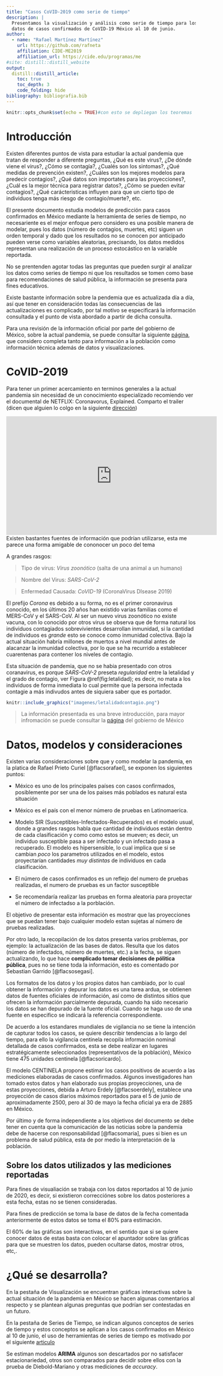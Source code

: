 ```yaml
---
title: "Casos CoVID-2019 como serie de tiempo"
description: |
  Presentamos la visualización y análisis como serie de tiempo para los
  datos de casos confirmados de CoVID-19 México al 10 de junio.
author:
  - name: "Rafael Martínez Martínez"
    url: https://github.com/rafneta
    affiliation: CIDE-ME2019
    affiliation_url: https://cide.edu/programas/me
#site: distill::distill_website
output: 
  distill::distill_article:
    toc: true
    toc_depth: 3
    code_folding: hide
bibliography: bibliografia.bib
---
```


```r
knitr::opts_chunk$set(echo = TRUE)#con esto se depliegan los teoremas

```

# Introducción

Existen diferentes puntos de vista para estudiar la actual pandemia que tratan de responder a diferente preguntas, ¿Qué es este virus?, ¿De dónde viene el virus?, ¿Cómo se contagía?, ¿Cualés son los sintomas?, ¿Qué medidas de prevención existen?, ¿Cuáles son los mejores modelos para predecir contagios?, ¿Qué datos son importates para las proyecciones?, ¿Cuál es la mejor técnica para registrar datos?, ¿Cómo se pueden evitar contagios?, ¿Qué carácteristicas influyen para que un cierto tipo de individuos tenga más riesgo de contagio/muerte?, etc. 

El presente documento estudia modelos de predicción para casos confirmados en México mediante la herramienta de series de tiempo, no necesariente es el mejor enfoque pero considero es una posible manera de modelar, pues los datos (número de contagios, muertes, etc) siguen un orden temporal y dado que los resultados no se conocen por anticipado pueden verse como variables aleatorias, precisando, los datos medidos representan una realización de un proceso estocástico en la variable reportada.

No se prentenden agotar todas las preguntas que pueden surgir al analizar los datos como series de tiempo ni que los resultados se tomen como base para recomendaciones de salud pública, la información se presenta para fines educativos. 

Existe bastante información sobre la pendemia que es actualizada día a día, así que tener en consideración todas las consecuencias de las actualizaciones es complicado, por tal motivo se especificará la información consultada y el punto de vista abordado a partir de dicha consulta. 

Para una revisión de la información oficial por parte del gobierno de México, sobre la actual pandemia, se puede consultar la siguiente [página](https://coronavirus.gob.mx/), que considero completa tanto para información a la población como información técnica además de datos y visualizaciones. 


# CoVID-2019

Para tener un primer acercamiento en terminos generales a la actual pandemia sin necesidad de un conocimiento especializado recomiendo ver el documental de NETFLIX: Coronavorus, Explained. Comparto el trailer  (dicen que alguien lo colgo en la siguiente [dirección](https://gnula.se/capitulos/coronavirus-en-pocas-palabras/))

<iframe width="560" height="315" src="https://www.youtube.com/embed/sgZ7RKyDrLg" frameborder="0" allow="accelerometer; autoplay; encrypted-media; gyroscope; picture-in-picture" allowfullscreen></iframe>

<aside>
Existen bastantes fuentes de información que podrían utilizarse, esta me parece una forma amigable de cononocer un poco del tema
</aside>

A grandes rasgos:

> Tipo de virus: *Virus zoonótico* (salta de una animal a un humano)

> Nombre del Virus: *SARS-CoV-2*

> Enfermedad Causada: *CoVID-19* (CoronaVirus DIsease 2019)

El prefijo _Corona_ es debido a su forma, no es el primer coronavirus conocido, en los últimos 20 años han existido varias familias como el MERS-CoV y el SARS-CoV. Al ser un nuevo virus zoonótico no existe vacuna, con lo conocido por otros virus se observa que de forma natural los individuos contagiados sobrevivientes desarrollan inmunidad, si la cantidad de individuos es _grande_ esto se conoce como inmunidad colectiva. Bajo la actual situación habría millones de muertos a nivel mundial antes de alacanzar la inmunidad colectiva, por lo que se ha recurrido a establecer cuarentenas para contener los niveles de contagio.

Esta situación de pandemia, que no se habia presentado con otros coranavirus, es porque *SARS-CoV-2* preseta _regularidad_ entre la letalidad y el grado de contagio, ver Figura \@ref(fig:letalidad); es decir, no mata a los individuos de forma inmediata lo cual permite que la persona infectada contagie a más indivudos antes de siquiera saber que es portador. 

```r
knitr::include_graphics("imagenes/letalidadcontagio.png")
```

> La información presentada es una breve introducción, para mayor infromación se puede consultar la [página](https://coronavirus.gob.mx/) del gobierno de México   


# Datos, modelos y consideraciones 

Existen varias consideraciones sobre que y como modelar la pandemia, en la platica de Rafael Prieto Curiel [@flacsorafael], se exponen los siguientes puntos:

* México es uno de los principales países con casos confirmados, posiblemente por ser una de los paises más poblados es natural esta situación

* México es el país con el menor número de pruebas en Latinomaerica.

* Modelo SIR (Susceptibles-Infectados-Recuperados) es el modelo usual, donde a grandes rasgos habla que cantidad de individuos están dentro de cada clasificación y como como estos se mueven; es decir, un individuo susceptible pasa a ser infectado y un infectado pasa a recuperado. El modelo es hipersensible, lo cual implica que si se cambian _poco_ los parametros utilizados en el modelo, estos proyectarían cantidades _muy distintas_ de individuos en cada clasificación.

* El número de casos confirmados es un reflejo del numero de pruebas realizadas, el numero de pruebas es un factor susceptible

* Se recomendaría realizar las pruebas en forma aleatoria para proyectar el número de infectadso a la porblación. 

El objetivo de presentar esta información es mostrar que las proyecciones que se puedan tener bajo cualquier modelo estan sujetas al número de pruebas realizadas.  


Por otro lado, la recopilación de los datos presenta varios problemas, por ejemplo: la actualización de las bases de datos. Resulta que los datos (número de infectados, número de muertes, etc.) a la fecha, se siguen actualizando, lo que hace **complicado tomar decisiones de pólitica pública**, pues no se tiene toda la información, esto es comentado por Sebastian Garrido [@flacsosegasi]. 

Los formatos de los datos y los propios datos han cambiado, por lo cual obtener la información y depurar los datos es una tarea ardua, se obtienen datos de fuentes oficiales de información, así como de distintos sitios que ofrecen la información parcialmente depurada, cuando ha sido necesario los datos se han depurado de la fuente oficial. Cuando se haga uso de una fuente en especifico se indicará la referencia correspondiente. 


De acuerdo a los estandares mundiales de vigilancia no se tiene la intención de capturar todos los casos, se quiere describir tendencias a lo largo del tiempo, para ello la vigilancia centinela recopila información nominal detallada de casos confirmados, esta se debe realizar en lugares estratégicamente seleccionados (representativos de la población), México tiene 475 unidades centinela [@flacsoricardo].

El modelo CENTINELA propone estimar los casos positivos de acuerdo a las mediciones elaboradas de casos confirmados. Algunos investigadores han tomado estos datos y han elaborado sus propias proyecciones, una de estas proyecciones, debida a Arturo Erdely [@flacsoerdely], establece una proyección de casos diarios máximos reportados para el 5 de junio de aproximadamente $2500$, pero al 30 de mayo la fecha oficial ya era de $2885$ en México. 

Por último y de forma independiente a los objetivos del documento se debe tener en cuenta que la comunicación de las noticias sobre la pandemia debe de hacerse con responsabilidad [@flacsomaria], pues si bien es un problema de salud pública, esta de por medio la interpretación de la población.

## Sobre los datos utilizados y las mediciones reportadas

Para fines de visualiación se trabaja con los datos reportados al 10 de junio de 2020, es decir, si existieron correcciónes sobre los datos posteriores a esta fecha, estas no se tienen consideradas. 

Para fines de predicción se toma la base de datos de la fecha comentada anteriormente de estos datos se toma el $80\%$ para estimación. 

El  $60\%$ de las gráficas son interactivas, en el sentido que si se quiere conocer datos de estas basta con colocar el apuntador sobre las gráficas para que se muestren los datos, pueden ocultarse datos, mostrar otros, etc,. 


# ¿Qué se desarrolla? 


En la pestaña de Visualización se encuentran gráficas interactivas sobre la actual situación de la pandemia en México se hacen algunas comentarios al respecto y se plantean algunas preguntas que podrían ser contestadas en un futuro. 

En la pestaña de Series de Tiempo, se indican algunos conceptos de series de tiempo  y estos conceptos se aplican a los casos confirmados en México al 10 de junio, el uso de herramientas de series de tiempo es motivado por el siguiente [articulo](https://arxiv.org/pdf/2004.07859.pdf)

Se estiman modelos **ARIMA** algunos son descartados por no satisfacer estacionariedad, otros son comparados para decidir sobre ellos con la prueba de  Diebold-Mariano y otras mediciones de _accuracy_.


